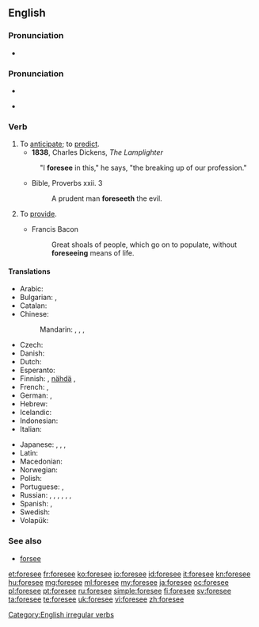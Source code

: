 ==English==

===Pronunciation===
* {{audio|en-us-foresee.ogg|Audio (US)}}

===Pronunciation===
* {{X-SAMPA|/fo:"si:/}}
* {{IPA|/foːˈsiː/}}
*: {{rhymes|iː}}

===Verb===
{{en-verb|foresees|foreseeing|foresaw|foreseen}}

# To [[anticipate]]; to [[predict]].
#* '''1838''', Charles Dickens, ''The Lamplighter''
#: "I '''foresee''' in this," he says, "the breaking up of our profession."
#* Bible, Proverbs xxii. 3
#*: A prudent man '''foreseeth''' the evil.
# {{context|obsolete|lang=en}} To [[provide]].
#* Francis Bacon
#*: Great shoals of people, which go on to populate, without '''foreseeing''' means of life.

====Translations====
{{trans-top|to anticipate}}
* Arabic: {{t|ar|توقع|tr=tawaqqaʿa|sc=Arab}}
* Bulgarian: {{t|bg|предвиждам|sc=Cyrl}}, {{t|bg|предугаждам|sc=Cyrl}}
* Catalan: {{t+|ca|pronosticar}}
* Chinese:
*: Mandarin: {{t|cmn|預知|sc=Hani}}, {{t|cmn|预知|tr=yùzhī|sc=Hani}}, {{t|cmn|預見|sc=Hani}}, {{t|cmn|预见|tr=yùjiàn|sc=Hani}}
* Czech: {{t-|cs|předvídat}}
* Danish: {{t+|da|forudse}}
* Dutch: {{t+|nl|voorzien}}
* Esperanto: {{t-|eo|antaŭvidi}}
* Finnish: {{t+|fi|aavistaa}}, [[nähdä]] {{t-|fi|ennalta}}, {{t+|fi|ennustaa}}
* French: {{t+|fr|prévoir}}, {{t+|fr|anticiper}}
* German: {{t-|de|vorhersehen}}, {{t|de|voraussehen}}
* Hebrew: {{t-|he|לצפות|sc=Hebr}}
* Icelandic: {{t-|is|sjá fyrir}}
* Indonesian: {{t+|id|kira|alt=memperkirakan}}
* Italian: {{t+|it|prevedere}}
{{trans-mid}}
* Japanese: {{t|ja|予見|tr=よけんする, yoken suru|alt=予見する|sc=Jpan}}, {{t|ja|予測|tr=よそくする, yosoku suru|alt=予測する|sc=Jpan}}, {{t|ja|見越す|tr=みこす, mikosu|sc=Jpan}}, {{t|ja|予知|tr=よちする, yochi suru|alt=予知する|sc=Jpan}}
* Latin: {{t-|la|divino|alt=divinō}}
* Macedonian: {{t-|mk|предвидува|tr=predvíduva}}
* Norwegian: {{t-|no|forutse}}
* Polish: {{t+|pl|przewidywać}}
* Portuguese: {{t+|pt|prever}}, {{t-|pt|prognosticar}}
* Russian: {{t+|ru|предвидеть|impf|tr=predvídetʹ}}, {{t+|ru|предвосхищать|impf|tr=predvosxiščátʹ}}, {{t+|ru|предвосхитить|pf|tr=predvosxítitʹ}}, {{t+|ru|предсказывать|impf|tr=predskázyvatʹ}}, {{t+|ru|предсказать|pf|tr=predskazátʹ}}, {{t|ru|предусматривать|impf|tr=predusmátrivatʹ}}, {{t|ru|предусмотреть|pf|tr=predusmotrétʹ}}
* Spanish: {{t-|es|pronosticar}}, {{t-|es|prever}}
* Swedish: {{t+|sv|förutse}}
* Volapük: {{t+|vo|büologön}}
{{trans-bottom}}

===See also===
* [[forsee]]

[[Category:English irregular verbs]]

[[et:foresee]]
[[fr:foresee]]
[[ko:foresee]]
[[io:foresee]]
[[id:foresee]]
[[it:foresee]]
[[kn:foresee]]
[[hu:foresee]]
[[mg:foresee]]
[[ml:foresee]]
[[my:foresee]]
[[ja:foresee]]
[[oc:foresee]]
[[pl:foresee]]
[[pt:foresee]]
[[ru:foresee]]
[[simple:foresee]]
[[fi:foresee]]
[[sv:foresee]]
[[ta:foresee]]
[[te:foresee]]
[[uk:foresee]]
[[vi:foresee]]
[[zh:foresee]]
